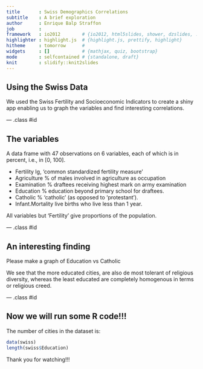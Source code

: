 ```yaml
---
title       : Swiss Demographics Correlations
subtitle    : A brief exploration
author      : Enrique Balp Straffon
job         : 
framework   : io2012        # {io2012, html5slides, shower, dzslides, ...}
highlighter : highlight.js  # {highlight.js, prettify, highlight}
hitheme     : tomorrow      # 
widgets     : []            # {mathjax, quiz, bootstrap}
mode        : selfcontained # {standalone, draft}
knit        : slidify::knit2slides
---
```


## Using the Swiss Data

We used the Swiss Fertility and Socioeconomic Indicators 
to create a shiny app enabling us to graph the variables
and find interesting correlations.


--- .class #id 

## The variables

A data frame with 47 observations on 6 variables, each of which is in percent, i.e., in [0, 100].


- Fertility	Ig, 'common standardized fertility measure'
- Agriculture	 % of males involved in agriculture as occupation
- Examination	 % draftees receiving highest mark on army examination
- Education	 % education beyond primary school for draftees.
- Catholic	 % 'catholic' (as opposed to 'protestant').
- Infant.Mortality	 live births who live less than 1 year.

All variables but 'Fertility' give proportions of the population.

--- .class #id 

## An interesting finding

Please make a graph of Education vs Catholic

We see that the more educated cities, are also de most tolerant of religious diversity, whereas the least educated are completely homogenous in terms or religious creed.

--- .class #id 

## Now we will run some R code!!!

The number of cities in the dataset is:

```r
data(swiss)
length(swiss$Education)
```

Thank you for watching!!!



